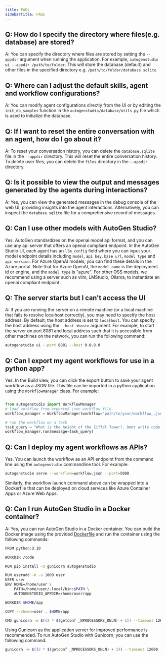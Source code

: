 ```yaml
---
title: FAQs
sidebarTitle: FAQs
---
```


## Q: How do I specify the directory where files(e.g. database) are stored?

A: You can specify the directory where files are stored by setting the `--appdir` argument when running the application. For example, `autogenstudio ui --appdir /path/to/folder`. This will store the database (default) and other files in the specified directory e.g. `/path/to/folder/database.sqlite`.

## Q: Where can I adjust the default skills, agent and workflow configurations?

A: You can modify agent configurations directly from the UI or by editing the `init_db_samples` function in the `autogenstudio/database/utils.py` file which is used to initialize the database.

## Q: If I want to reset the entire conversation with an agent, how do I go about it?

A: To reset your conversation history, you can delete the `database.sqlite` file in the `--appdir` directory. This will reset the entire conversation history. To delete user files, you can delete the `files` directory in the `--appdir` directory.

## Q: Is it possible to view the output and messages generated by the agents during interactions?

A: Yes, you can view the generated messages in the debug console of the web UI, providing insights into the agent interactions. Alternatively, you can inspect the `database.sqlite` file for a comprehensive record of messages.

## Q: Can I use other models with AutoGen Studio?

Yes. AutoGen standardizes on the openai model api format, and you can use any api server that offers an openai compliant endpoint. In the AutoGen Studio UI, each agent has an `llm_config` field where you can input your model endpoint details including `model`, `api key`, `base url`, `model type` and `api version`. For Azure OpenAI models, you can find these details in the Azure portal. Note that for Azure OpenAI, the `model name` is the deployment id or engine, and the `model type` is "azure".
For other OSS models, we recommend using a server such as vllm, LMStudio, Ollama, to instantiate an openai compliant endpoint.

## Q: The server starts but I can't access the UI

A: If you are running the server on a remote machine (or a local machine that fails to resolve localhost correctly), you may need to specify the host address. By default, the host address is set to `localhost`. You can specify the host address using the `--host <host>` argument. For example, to start the server on port 8081 and local address such that it is accessible from other machines on the network, you can run the following command:

```bash
autogenstudio ui --port 8081 --host 0.0.0.0
```

## Q: Can I export my agent workflows for use in a python app?

Yes. In the Build view, you can click the export button to save your agent workflow as a JSON file. This file can be imported in a python application using the `WorkflowManager` class. For example:

```python

from autogenstudio import WorkflowManager
# load workflow from exported json workflow file.
workflow_manager = WorkflowManager(workflow="path/to/your/workflow_.json")

# run the workflow on a task
task_query = "What is the height of the Eiffel Tower?. Dont write code, just respond to the question."
workflow_manager.run(message=task_query)

```

## Q: Can I deploy my agent workflows as APIs?

Yes. You can launch the workflow as an API endpoint from the command line using the `autogenstudio` commandline tool. For example:

```bash
autogenstudio serve --workflow=workflow.json --port=5000
```

Similarly, the workflow launch command above can be wrapped into a Dockerfile that can be deployed on cloud services like Azure Container Apps or Azure Web Apps.

## Q: Can I run AutoGen Studio in a Docker container?

A: Yes, you can run AutoGen Studio in a Docker container. You can build the Docker image using the provided [Dockerfile](https://github.com/ag2ai/build-with-ag2/blob/main/samples/apps/autogen-studio/Dockerfile) and run the container using the following commands:

```bash
FROM python:3.10

WORKDIR /code

RUN pip install -U gunicorn autogenstudio

RUN useradd -m -u 1000 user
USER user
ENV HOME=/home/user \
    PATH=/home/user/.local/bin:$PATH \
    AUTOGENSTUDIO_APPDIR=/home/user/app

WORKDIR $HOME/app

COPY --chown=user . $HOME/app

CMD gunicorn -w $((2 * $(getconf _NPROCESSORS_ONLN) + 1)) --timeout 12600 -k uvicorn.workers.UvicornWorker autogenstudio.web.app:app --bind "0.0.0.0:8081"
```

Using Gunicorn as the application server for improved performance is recommended. To run AutoGen Studio with Gunicorn, you can use the following command:

```bash
gunicorn -w $((2 * $(getconf _NPROCESSORS_ONLN) + 1)) --timeout 12600 -k uvicorn.workers.UvicornWorker autogenstudio.web.app:app --bind
```
